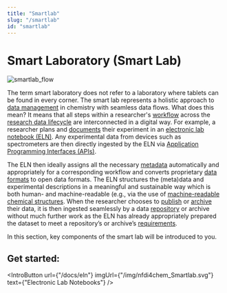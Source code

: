 ```yaml
---
title: "Smartlab"
slug: "/smartlab"
id: "smartlab"
---
```




# Smart Laboratory (Smart Lab)

![smartlab_flow](/img/smartlab/smartlab_flow.png)

The term smart laboratory does not refer to a laboratory where tablets can be found in every corner. The smart lab represents a holistic approach to [data management](/docs/data_guide) in chemistry with seamless data flows. What does this mean? It means that all steps within a researcher's [workflow](/docs/domain_guide) across the [research data lifecycle](/docs/data_life_cycle) are interconnected in a digital way. For example, a researcher plans and [documents](/docs/data_documentation) their experiment in an [electronic lab notebook (ELN)](docs/eln). Any experimental data from devices such as spectrometers are then directly ingested by the ELN via [Application Programming Interfaces (APIs)](https://en.wikipedia.org/wiki/API). 

The ELN then ideally assigns all the necessary [metadata](/docs/metadata) automatically and appropriately for a corresponding workflow and converts proprietary [data formats](/docs/format_standards) to open data formats. The ELN structures the (meta)data and experimental descriptions in a meaningful and sustainable way which is both human- and machine-readable (e.g., via the use of [machine-readable chemical structures](/docs/machine-readable_chemical_structures). When the researcher chooses to [publish](/docs/data_publication) or [archive](/docs/data_storage) their data, it is then ingested seamlessly by a data [repository](/docs/repositories) or archive without much further work as the ELN has already appropriately prepared the dataset to meet a repository’s or archive’s [requirements](/docs//choose_repository). 

In this section, key components of the smart lab will be introduced to you.

## Get started:

<IntroButton url={"/docs/eln"} imgUrl={"/img/nfdi4chem_Smartlab.svg"} text={"Electronic Lab Notebooks"} />
